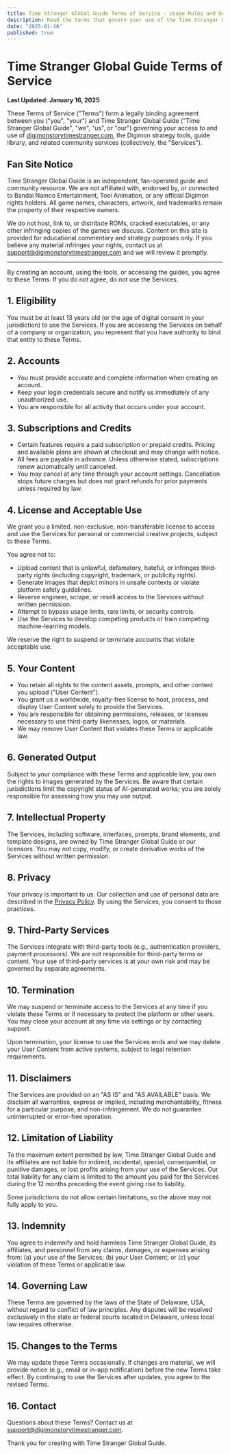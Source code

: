 ```yaml
---
title: Time Stranger Global Guide Terms of Service - Usage Rules and Guidelines
description: Read the terms that govern your use of the Time Stranger Global Guide generator, templates, and related services.
date: "2025-01-16"
published: true
---
```


# Time Stranger Global Guide Terms of Service

**Last Updated: January 16, 2025**

These Terms of Service ("Terms") form a legally binding agreement between you ("you", "your") and Time Stranger Global Guide ("Time Stranger Global Guide", "we", "us", or "our") governing your access to and use of [digimonstorytimestranger.com](https://digimonstorytimestranger.com), the Digimon strategy tools, guide library, and related community services (collectively, the "Services").

## Fan Site Notice

Time Stranger Global Guide is an independent, fan-operated guide and community resource. We are not affiliated with, endorsed by, or connected to Bandai Namco Entertainment, Toei Animation, or any official Digimon rights holders. All game names, characters, artwork, and trademarks remain the property of their respective owners.

We do not host, link to, or distribute ROMs, cracked executables, or any other infringing copies of the games we discuss. Content on this site is provided for educational commentary and strategy purposes only. If you believe any material infringes your rights, contact us at [support@digimonstorytimestranger.com](mailto:support@digimonstorytimestranger.com) and we will review it promptly.

---

By creating an account, using the tools, or accessing the guides, you agree to these Terms. If you do not agree, do not use the Services.

## 1. Eligibility

You must be at least 13 years old (or the age of digital consent in your jurisdiction) to use the Services. If you are accessing the Services on behalf of a company or organization, you represent that you have authority to bind that entity to these Terms.

## 2. Accounts

- You must provide accurate and complete information when creating an account.
- Keep your login credentials secure and notify us immediately of any unauthorized use.
- You are responsible for all activity that occurs under your account.

## 3. Subscriptions and Credits

- Certain features require a paid subscription or prepaid credits. Pricing and available plans are shown at checkout and may change with notice.
- All fees are payable in advance. Unless otherwise stated, subscriptions renew automatically until canceled.
- You may cancel at any time through your account settings. Cancellation stops future charges but does not grant refunds for prior payments unless required by law.

## 4. License and Acceptable Use

We grant you a limited, non-exclusive, non-transferable license to access and use the Services for personal or commercial creative projects, subject to these Terms.

You agree not to:

- Upload content that is unlawful, defamatory, hateful, or infringes third-party rights (including copyright, trademark, or publicity rights).
- Generate images that depict minors in unsafe contexts or violate platform safety guidelines.
- Reverse engineer, scrape, or resell access to the Services without written permission.
- Attempt to bypass usage limits, rate limits, or security controls.
- Use the Services to develop competing products or train competing machine-learning models.

We reserve the right to suspend or terminate accounts that violate acceptable use.

## 5. Your Content

- You retain all rights to the content assets, prompts, and other content you upload ("User Content").
- You grant us a worldwide, royalty-free license to host, process, and display User Content solely to provide the Services.
- You are responsible for obtaining permissions, releases, or licenses necessary to use third-party likenesses, logos, or materials.
- We may remove User Content that violates these Terms or applicable law.

## 6. Generated Output

Subject to your compliance with these Terms and applicable law, you own the rights to images generated by the Services. Be aware that certain jurisdictions limit the copyright status of AI-generated works; you are solely responsible for assessing how you may use output.

## 7. Intellectual Property

The Services, including software, interfaces, prompts, brand elements, and template designs, are owned by Time Stranger Global Guide or our licensors. You may not copy, modify, or create derivative works of the Services without written permission.

## 8. Privacy

Your privacy is important to us. Our collection and use of personal data are described in the [Privacy Policy](/privacy). By using the Services, you consent to those practices.

## 9. Third-Party Services

The Services integrate with third-party tools (e.g., authentication providers, payment processors). We are not responsible for third-party terms or content. Your use of third-party services is at your own risk and may be governed by separate agreements.

## 10. Termination

We may suspend or terminate access to the Services at any time if you violate these Terms or if necessary to protect the platform or other users. You may close your account at any time via settings or by contacting support.

Upon termination, your license to use the Services ends and we may delete your User Content from active systems, subject to legal retention requirements.

## 11. Disclaimers

The Services are provided on an "AS IS" and "AS AVAILABLE" basis. We disclaim all warranties, express or implied, including merchantability, fitness for a particular purpose, and non-infringement. We do not guarantee uninterrupted or error-free operation.

## 12. Limitation of Liability

To the maximum extent permitted by law, Time Stranger Global Guide and its affiliates are not liable for indirect, incidental, special, consequential, or punitive damages, or lost profits arising from your use of the Services. Our total liability for any claim is limited to the amount you paid for the Services during the 12 months preceding the event giving rise to liability.

Some jurisdictions do not allow certain limitations, so the above may not fully apply to you.

## 13. Indemnity

You agree to indemnify and hold harmless Time Stranger Global Guide, its affiliates, and personnel from any claims, damages, or expenses arising from: (a) your use of the Services; (b) your User Content; or (c) your violation of these Terms or applicable law.

## 14. Governing Law

These Terms are governed by the laws of the State of Delaware, USA, without regard to conflict of law principles. Any disputes will be resolved exclusively in the state or federal courts located in Delaware, unless local law requires otherwise.

## 15. Changes to the Terms

We may update these Terms occasionally. If changes are material, we will provide notice (e.g., email or in-app notification) before the new Terms take effect. By continuing to use the Services after updates, you agree to the revised Terms.

## 16. Contact

Questions about these Terms? Contact us at [support@digimonstorytimestranger.com](mailto:support@digimonstorytimestranger.com).

Thank you for creating with Time Stranger Global Guide.
